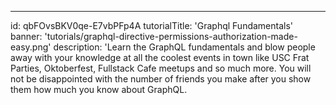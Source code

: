 ---

id: qbFOvsBKV0qe-E7vbPFp4A
tutorialTitle: 'Graphql Fundamentals'
banner: 'tutorials/graphql-directive-permissions-authorization-made-easy.png'
description: 'Learn the GraphQL fundamentals and blow people away with your knowledge
at all the coolest events in town like USC Frat Parties, Oktoberfest, Fullstack Cafe
meetups and so much more. You will not be disappointed with the number of friends you make
after you show them how much you know about GraphQL.
